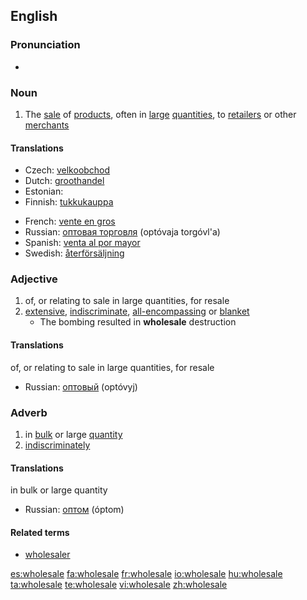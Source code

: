 {{wikipedia}}
==English==

===Pronunciation===
* {{audio|en-us-wholesale.ogg|Audio (US)}}

===Noun===
{{en-noun}}

# The [[sale]] of [[product]]s, often in [[large]] [[quantities]], to [[retailer]]s or other [[merchant]]s

====Translations====
{{trans-top|sale of products, often in large quantities, to retailers or other merchants}}
* Czech: [[velkoobchod]] {{m}}
* Dutch: [[groothandel]] {{m}}
* Estonian: {{t|et|hulgimüük}}
* Finnish: [[tukkukauppa]]
{{trans-mid}}
* French: [[vente en gros]]
* Russian: [[оптовая торговля]] (optóvaja torgóvl'a) {{f}}
* Spanish: [[venta al por mayor]] {{f}}
* Swedish: [[återförsäljning]]
{{trans-bottom}}

===Adjective===
{{en-adj}}

# of, or relating to sale in large quantities, for resale
# [[extensive]], [[indiscriminate]], [[all-encompassing]] or [[blanket]]
#* The bombing resulted in '''wholesale''' destruction

====Translations====
;of, or relating to sale in large quantities, for resale
* Russian: [[оптовый]] (optóvyj)

===Adverb===
{{en-adv}}

# in [[bulk]] or large [[quantity]]
# [[indiscriminately]]

====Translations====
;in bulk or large quantity
* Russian: [[оптом]] (óptom)

====Related terms====
* [[wholesaler]]

[[es:wholesale]]
[[fa:wholesale]]
[[fr:wholesale]]
[[io:wholesale]]
[[hu:wholesale]]
[[ta:wholesale]]
[[te:wholesale]]
[[vi:wholesale]]
[[zh:wholesale]]